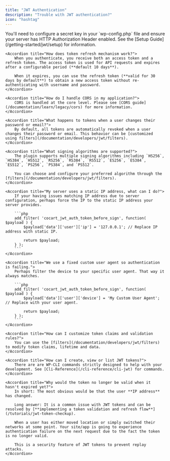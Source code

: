 ```yaml
---
title: "JWT Authentication"
description: "Trouble with JWT authentication?"
icon: "hashtag"
---
```


<AccordionGroup>
    <Accordion title="What are the system requirements for JWT Authentication?">
        You'll need to configure a secret key in your `wp-config.php` file and ensure your server has HTTP Authorization Header enabled. See the [Setup Guide](/getting-started/jwt/setup) for information.
    </Accordion>

    <Accordion title="How does token refresh mechanism work?">
        When you authenticate, you receive both an access token and a refresh token. The access token is used for API requests and expires after a configurable period (**default 10 days**).

        When it expires, you can use the refresh token (**valid for 30 days by default**) to obtain a new access token without re-authenticating with username and password.
    </Accordion>

    <Accordion title="How do I handle CORS in my application?">
        CORS is handled at the core level. Please see [CORS guide](/documentation/learn/legacy/cors) for more information.
    </Accordion>

    <Accordion title="What happens to tokens when a user changes their password or email?">
        By default, all tokens are automatically revoked when a user changes their password or email. This behavior can be [customized using filters](/documentation/developers/jwt/filters).
    </Accordion>

    <Accordion title="What signing algorithms are supported?">
        The plugin supports multiple signing algorithms including `HS256`, `HS384`, `HS512`, `RS256`, `RS384`, `RS512`, `ES256`, `ES384`, `ES512`, `PS256`, `PS384`, and `PS512`.

        You can choose and configure your preferred algorithm through the [filters](/documentation/developers/jwt/filters).
    </Accordion>

    <Accordion title="My server uses a static IP address, what can I do?">
        If your having issues matching IP address due to server configuration, perhaps force the IP to the static IP address your server provides.

        ```php
        add_filter( 'cocart_jwt_auth_token_before_sign', function( $payload ) {
            $payload['data']['user']['ip'] = '127.0.0.1'; // Replace IP address with static IP.

            return $payload;
        } );
        ```
    </Accordion>

    <Accordion title="We use a fixed custom user agent so authentication is failing.">
        Perhaps filter the device to your specific user agent. That way it always matches.

        ```php
        add_filter( 'cocart_jwt_auth_token_before_sign', function( $payload ) {
            $payload['data']['user']['device'] = 'My Custom User Agent'; // Replace with your user agent.

            return $payload;
        } );
        ```
    </Accordion>

    <Accordion title="How can I customize token claims and validation rules?">
        You can use the [filters](/documentation/developers/jwt/filters) to modify token claims, lifetime and data.
    </Accordion>

    <Accordion title="How can I create, view or list JWT tokens?">
        There are are WP-CLI commands strictly designed to help with your development. See [Cli-Reference](/cli-reference/cli-jwt) for commands.
    </Accordion>

    <Accordion title="Why would the token no longer be valid when it hasn't expired yet?">
        In short: The most obvious would be that the user **IP address** has changed.

        Long answer: It is a common issue with JWT tokens and can be resolved by [**implementing a token validation and refresh flow**](/tutorials/jwt-token-checkup).

        When a user has either moved location or simply switched their networks at some point. Your site/app is going to experience authentication failure on the next request due to the fact the token is no longer valid.

        This is a security feature of JWT tokens to prevent replay attacks.
    </Accordion>
</AccordionGroup>
